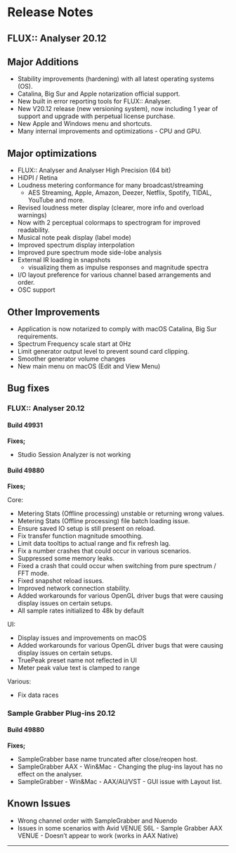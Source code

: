 # Release Notes

## FLUX:: Analyser 20.12

## Major Additions


* Stability improvements (hardening) with all latest operating systems (OS).
* Catalina, Big Sur and Apple notarization official support.
* New built in error reporting tools for FLUX:: Analyser.
* New V20.12 release (new versioning system), now including 1 year of support and upgrade with perpetual license purchase.
* New Apple and Windows menu and shortcuts.
* Many internal improvements and optimizations - CPU and GPU.


## Major optimizations

* FLUX:: Analyser and Analyser High Precision (64 bit)
* HiDPI / Retina
* Loudness metering conformance for many broadcast/streaming 
	* AES Streaming, Apple, Amazon, Deezer, Netflix, Spotify, TIDAL, YouTube and more.
* Revised loudness meter display (clearer, more info and overload warnings)
* Now with 2 perceptual colormaps to spectrogram for improved readability.
* Musical note peak display (label mode)
* Improved spectrum display interpolation
* Improved pure spectrum mode side-lobe analysis
* External IR loading in snapshots 
	* visualizing them as impulse responses and magnitude spectra
* I/O layout preference for various channel based arrangements and order.
* OSC support


## Other Improvements

* Application is now notarized to comply with macOS Catalina, Big Sur requirements.
* Spectrum Frequency scale start at 0Hz
* Limit generator output level to prevent sound card clipping.
* Smoother generator volume changes
* New main menu on macOS (Edit and View Menu)



## Bug fixes

### FLUX:: Analyser 20.12

#### Build 49931

**Fixes;**

* Studio Session Analyzer is not working

#### Build 49880

**Fixes;**

Core:

* Metering Stats (Offline processing) unstable or returning wrong values.
* Metering Stats (Offline processing) file batch loading issue.
* Ensure saved IO setup is still present on reload.
* Fix transfer function magnitude smoothing.
* Limit data tooltips to actual range and fix refresh lag.
* Fix a number crashes that could occur in various scenarios.
* Suppressed some memory leaks.
* Fixed a crash that could occur when switching from pure spectrum / FFT mode.
* Fixed snapshot reload issues.
* Improved network connection stability.
* Added workarounds for various OpenGL driver bugs that were causing display issues on certain setups. 
* All sample rates initialized to 48k by default



UI:

* Display issues and improvements on macOS
* Added workarounds for various OpenGL driver bugs that were causing display issues on certain setups.  
* TruePeak preset name not reflected in UI
* Meter peak value text is clamped to range


Various: 

* Fix data races




### Sample Grabber Plug-ins 20.12

#### Build 49880

**Fixes;**

* SampleGrabber base name truncated after close/reopen host.
* SampleGrabber AAX - Win&Mac - Changing the plug-ins layout has no effect on the analyser.
* SampleGrabber - Win&Mac - AAX/AU/VST - GUI issue with Layout list.


## Known Issues

* Wrong channel order with SampleGrabber and Nuendo
* Issues in some scenarios with Avid VENUE S6L - Sample Grabber AAX VENUE - Doesn't appear to work (works in AAX Native)



-----
